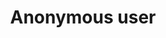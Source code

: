 ---
title: 'Anonymous user'
openapi: 'POST /v1/users/anon'
description: 'Creates a new anonymous user.'
---